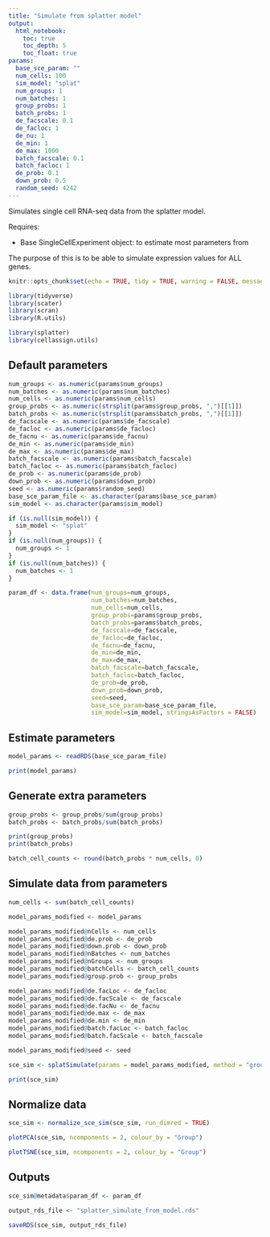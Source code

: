 ```yaml
---
title: "Simulate from splatter model"
output: 
  html_notebook:
    toc: true
    toc_depth: 5
    toc_float: true
params:
  base_sce_param: ""
  num_cells: 100
  sim_model: "splat"
  num_groups: 1
  num_batches: 1
  group_probs: 1
  batch_probs: 1
  de_facscale: 0.1
  de_facloc: 1
  de_nu: 1
  de_min: 1
  de_max: 1000
  batch_facscale: 0.1
  batch_facloc: 1
  de_prob: 0.1
  down_prob: 0.5
  random_seed: 4242
---
```


Simulates single cell RNA-seq data from the splatter model. 

Requires:

* Base SingleCellExperiment object: to estimate most parameters from

The purpose of this is to be able to simulate expression values for ALL genes. 


```r
knitr::opts_chunk$set(echo = TRUE, tidy = TRUE, warning = FALSE, message = FALSE, cache = FALSE)
```

```r
library(tidyverse)
library(scater)
library(scran)
library(R.utils)

library(splatter)
library(cellassign.utils)
```

## Default parameters

```r
num_groups <- as.numeric(params$num_groups)
num_batches <- as.numeric(params$num_batches)
num_cells <- as.numeric(params$num_cells)
group_probs <- as.numeric(strsplit(params$group_probs, ",")[[1]])
batch_probs <- as.numeric(strsplit(params$batch_probs, ",")[[1]])
de_facscale <- as.numeric(params$de_facscale)
de_facloc <- as.numeric(params$de_facloc)
de_facnu <- as.numeric(params$de_facnu)
de_min <- as.numeric(params$de_min)
de_max <- as.numeric(params$de_max)
batch_facscale <- as.numeric(params$batch_facscale)
batch_facloc <- as.numeric(params$batch_facloc)
de_prob <- as.numeric(params$de_prob)
down_prob <- as.numeric(params$down_prob)
seed <- as.numeric(params$random_seed)
base_sce_param_file <- as.character(params$base_sce_param)
sim_model <- as.character(params$sim_model)

if (is.null(sim_model)) {
  sim_model <- "splat"
}
if (is.null(num_groups)) {
  num_groups <- 1
}
if (is.null(num_batches)) {
  num_batches <- 1
}

param_df <- data.frame(num_groups=num_groups,
                       num_batches=num_batches,
                       num_cells=num_cells,
                       group_probs=params$group_probs,
                       batch_probs=params$batch_probs,
                       de_facscale=de_facscale,
                       de_facloc=de_facloc,
                       de_facnu=de_facnu,
                       de_min=de_min,
                       de_max=de_max,
                       batch_facscale=batch_facscale,
                       batch_facloc=batch_facloc,
                       de_prob=de_prob,
                       down_prob=down_prob,
                       seed=seed,
                       base_sce_param=base_sce_param_file,
                       sim_model=sim_model, stringsAsFactors = FALSE)
```

## Estimate parameters

```r
model_params <- readRDS(base_sce_param_file)
```

```r
print(model_params)
```

## Generate extra parameters

```r
group_probs <- group_probs/sum(group_probs)
batch_probs <- batch_probs/sum(batch_probs)

print(group_probs)
print(batch_probs)
```

```r
batch_cell_counts <- round(batch_probs * num_cells, 0)
```

## Simulate data from parameters

```r
num_cells <- sum(batch_cell_counts)
```

```r
model_params_modified <- model_params

model_params_modified@nCells <- num_cells
model_params_modified@de.prob <- de_prob
model_params_modified@down.prob <- down_prob
model_params_modified@nBatches <- num_batches
model_params_modified@nGroups <- num_groups
model_params_modified@batchCells <- batch_cell_counts
model_params_modified@group.prob <- group_probs

model_params_modified@de.facLoc <- de_facloc
model_params_modified@de.facScale <- de_facscale
model_params_modified@de.facNu <- de_facnu
model_params_modified@de.max <- de_max
model_params_modified@de.min <- de_min
model_params_modified@batch.facLoc <- batch_facloc
model_params_modified@batch.facScale <- batch_facscale

model_params_modified@seed <- seed
```

```r
sce_sim <- splatSimulate(params = model_params_modified, method = "groups", verbose = TRUE)
```

```r
print(sce_sim)
```

## Normalize data

```r
sce_sim <- normalize_sce_sim(sce_sim, run_dimred = TRUE)
```

```r
plotPCA(sce_sim, ncomponents = 2, colour_by = "Group")
```

```r
plotTSNE(sce_sim, ncomponents = 2, colour_by = "Group")
```

## Outputs

```r
sce_sim@metadata$param_df <- param_df

output_rds_file <- "splatter_simulate_from_model.rds"

saveRDS(sce_sim, output_rds_file)
```

